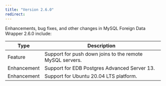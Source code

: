 ```yaml
---
title: "Version 2.6.0"
redirect:
---
```



Enhancements, bug fixes, and other changes in MySQL Foreign Data Wrapper 2.6.0 include:

| Type | Description |
| ---- |------------ |
| Feature | Support for push down joins to the remote MySQL servers. |
| Enhancement | Support for EDB Postgres Advanced Server 13. |
| Enhancement | Support for Ubuntu 20.04 LTS platform. |

